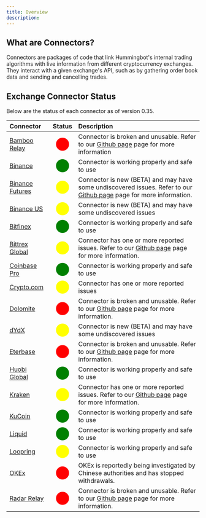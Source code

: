 ```yaml
---
title: Overview
description:
---
```


## What are Connectors?

Connectors are packages of code that link Hummingbot's internal trading algorithms with live information from different cryptocurrency exchanges. They interact with a given exchange's API, such as by gathering order book data and sending and cancelling trades.

## Exchange Connector Status

Below are the status of each connector as of version 0.35.

| Connector                                               |                        Status                        | Description                                                                                                                                                               |
| :------------------------------------------------------ | :--------------------------------------------------: | :------------------------------------------------------------------------------------------------------------------------------------------------------------------------ |
| [Bamboo Relay](/exchange-connectors/bamboo-relay)       |   <span style="color:red; font-size:25px">⬤</span>   | Connector is broken and unusable. Refer to our [Github page](https://github.com/CoinAlpha/hummingbot/issues/2055) page for more information                               |
| [Binance](/exchange-connectors/binance)                 | <span style="color:green; font-size:25px"> ⬤</span>  | Connector is working properly and safe to use                                                                                                                             |
| [Binance Futures](/exchange-connectors/binance-futures) | <span style="color:yellow; font-size:25px"> ⬤</span> | Connector is new (BETA) and may have some undiscovered issues. Refer to our [Github page](https://github.com/CoinAlpha/hummingbot/issues/2596) page for more information. |
| [Binance US](/exchange-connectors/binance-us)           | <span style="color:yellow; font-size:25px"> ⬤</span> | Connector is new (BETA) and may have some undiscovered issues                                                                                                             |
| [Bitfinex](/exchange-connectors/bitfinex)               | <span style="color:green; font-size:25px"> ⬤</span>  | Connector is working properly and safe to use                                                                                                                             |
| [Bittrex Global](/exchange-connectors/bittrex)          | <span style="color:yellow; font-size:25px"> ⬤</span> | Connector has one or more reported issues. Refer to our [Github page](https://github.com/CoinAlpha/hummingbot/labels/bittrex) page for more information.                  |
| [Coinbase Pro](/exchange-connectors/coinbase)           | <span style="color:green; font-size:25px"> ⬤</span>  | Connector is working properly and safe to use                                                                                                                             |
| [Crypto.com](/exchange-connectors/crypto-com)           | <span style="color:yellow; font-size:25px"> ⬤</span> | Connector has one or more reported issues                                                                                                                                 |
| [Dolomite](/exchange-connectors/Dolomite)               |  <span style="color:red; font-size:25px"> ⬤</span>   | Connector is broken and unusable. Refer to our [Github page](https://github.com/CoinAlpha/hummingbot/issues/1687) page for more information.                              |
| [dYdX](/exchange-connectors/dydx)                       | <span style="color:yellow; font-size:25px"> ⬤</span> | Connector is new (BETA) and may have some undiscovered issues                                                                                                             |
| [Eterbase](/exchange-connectors/eterbase)               |  <span style="color:red; font-size:25px"> ⬤</span>   | Connector is broken and unusable. Refer to our [Github page](https://github.com/CoinAlpha/hummingbot/labels/eterbase) page for more information.                          |
| [Huobi Global](/exchange-connectors/huobi)              | <span style="color:green; font-size:25px"> ⬤</span>  | Connector is working properly and safe to use                                                                                                                             |
| [Kraken](/exchange-connectors/kraken)                   | <span style="color:yellow; font-size:25px"> ⬤</span> | Connector has one or more reported issues. Refer to our [Github page](https://github.com/CoinAlpha/hummingbot/labels/kraken) page for more information.                   |
| [KuCoin](/exchange-connectors/kucoin)                   | <span style="color:green; font-size:25px"> ⬤</span>  | Connector is working properly and safe to use                                                                                                                             |
| [Liquid](/exchange-connectors/liquid)                   | <span style="color:green; font-size:25px"> ⬤</span>  | Connector is working properly and safe to use                                                                                                                             |
| [Loopring](/exchange-connectors/loopring)               | <span style="color:yellow; font-size:25px"> ⬤</span> | Connector is working properly and safe to use                                                                                                                             |
| [OKEx](/exchange-connectors/okex)                       |  <span style="color:red; font-size:25px"> ⬤</span>   | OKEx is reportedly being investigated by Chinese authorities and has stopped withdrawals.                                                                                 |
| [Radar Relay](/exchange-connectors/radar-relay)         |  <span style="color:red; font-size:25px"> ⬤</span>   | Connector is broken and unusable. Refer to our [Github page](https://github.com/CoinAlpha/hummingbot/labels/radar%20relay) page for more information.                     |

